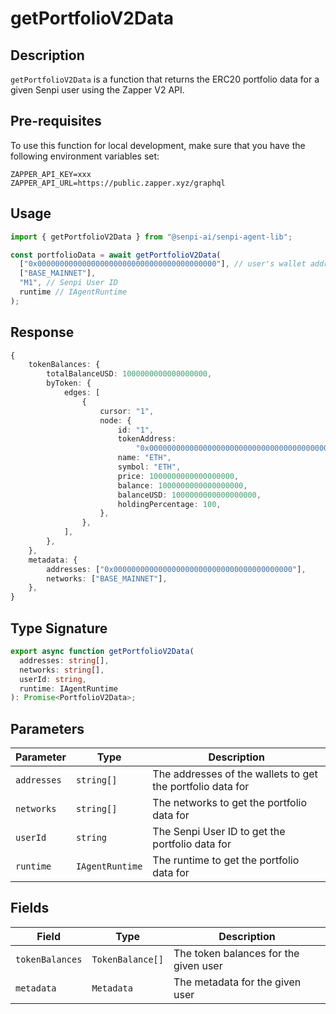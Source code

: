 # getPortfolioV2Data

## Description

`getPortfolioV2Data` is a function that returns the ERC20 portfolio data for a given Senpi user using the Zapper V2 API.

## Pre-requisites

To use this function for local development, make sure that you have the following environment variables set:

```
ZAPPER_API_KEY=xxx
ZAPPER_API_URL=https://public.zapper.xyz/graphql
```

## Usage

```ts
import { getPortfolioV2Data } from "@senpi-ai/senpi-agent-lib";

const portfolioData = await getPortfolioV2Data(
  ["0x0000000000000000000000000000000000000000"], // user's wallet addresses
  ["BASE_MAINNET"],
  "M1", // Senpi User ID
  runtime // IAgentRuntime
);
```

## Response

```ts
{
    tokenBalances: {
        totalBalanceUSD: 1000000000000000000,
        byToken: {
            edges: [
                {
                    cursor: "1",
                    node: {
                        id: "1",
                        tokenAddress:
                            "0x0000000000000000000000000000000000000000",
                        name: "ETH",
                        symbol: "ETH",
                        price: 1000000000000000000,
                        balance: 1000000000000000000,
                        balanceUSD: 1000000000000000000,
                        holdingPercentage: 100,
                    },
                },
            ],
        },
    },
    metadata: {
        addresses: ["0x0000000000000000000000000000000000000000"],
        networks: ["BASE_MAINNET"],
    },
}
```

## Type Signature

```ts
export async function getPortfolioV2Data(
  addresses: string[],
  networks: string[],
  userId: string,
  runtime: IAgentRuntime
): Promise<PortfolioV2Data>;
```

## Parameters

| Parameter   | Type            | Description                                                |
| ----------- | --------------- | ---------------------------------------------------------- |
| `addresses` | `string[]`      | The addresses of the wallets to get the portfolio data for |
| `networks`  | `string[]`      | The networks to get the portfolio data for                 |
| `userId`    | `string`        | The Senpi User ID to get the portfolio data for            |
| `runtime`   | `IAgentRuntime` | The runtime to get the portfolio data for                  |

## Fields

| Field           | Type             | Description                           |
| --------------- | ---------------- | ------------------------------------- |
| `tokenBalances` | `TokenBalance[]` | The token balances for the given user |
| `metadata`      | `Metadata`       | The metadata for the given user       |
